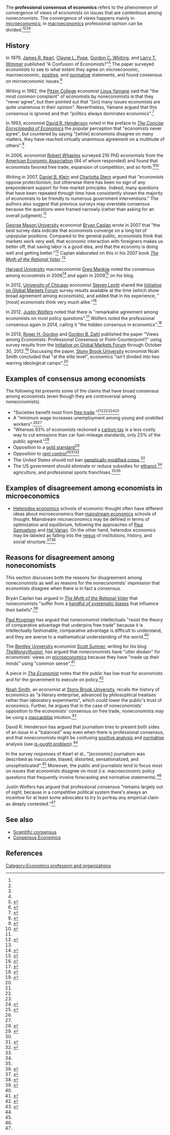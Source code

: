 <!-- Please do not remove or change this AfD message until the discussion has been closed. -->
{{Article for deletion/dated|page=Professional consensus of economics|timestamp=20170204031832|year=2017|month=February|day=4|substed=yes}}
<!-- Once discussion is closed, please place on talk page: {{Old AfD multi|page=Professional consensus of economics|date=4 February 2017|result='''keep'''}} -->
<!-- End of AfD message, feel free to edit beyond this point -->
{{original research|date=August 2016}}

The '''professional consensus of economics''' refers to the phenomenon of convergence of views of economists on issues that are contentious among noneconomists. The convergence of views happens mainly in [[microeconomics]]; in [[macroeconomics]] professional opinion can be divided.<ref name=ceepreface /><ref name=sumner_astro /><ref name=taylor_praxtime /><ref name=kearl_1979 />{{rp|33}}

==History==

In 1979, [[James R. Kearl]], [[Clayne L. Pope]], [[Gordon C. Whiting]], and [[Larry T. Wimmer]] published "A Confusion of Economists?"<ref name="klein_2007">{{Cite journal| volume = 66| issue = 2| pages = 309–334| last1 = Klein| first1 = Daniel B.| last2 = Stern| first2 = Charlotta| title = Is There a Free-Market Economist in the House? The Policy Views of American Economic Association Members| journal = American Journal of Economics and Sociology| accessdate = 2016-07-10| date = 2007| url = http://econfaculty.gmu.edu/klein/PdfPapers/Klein-Stern%20AJES%202007.pdf}}</ref>{{rp|311}} The paper surveyed economists to see to what extent they agree on microeconomic, macroeconomic, [[Positive statement|positive]], and [[normative]] statements, and found consensus on microeconomic issues.<ref name=kearl_1979>{{Cite journal| issn = 0002-8282| volume = 69| issue = 2| pages = 28–37| last1 = Kearl| first1 = J. R.| last2 = Pope| first2 = Clayne L.| last3 = Whiting| first3 = Gordon C.| last4 = Wimmer| first4 = Larry T.| title = A Confusion of Economists?| journal = The American Economic Review| date = 1979| jstor = 1801612}}</ref>{{rp|36}}

Writing in 1992, the [[Pitzer College]] economist [[Linus Yamane]] said that "the most common complaint" of economists by noneconomists is that they "never agree", but then pointed out that "[on] many issues economists are quite unanimous in their opinion". Nevertheless, Yamane argued that this consensus is ignored and that "politics always dominates economics".<ref name="yamane">{{cite web |url=http://bernard.pitzer.edu/~lyamane/fun.htm |author=Linus Yamane  |title=Why do people make fun of economists? |accessdate=July 9, 2016 |date=February 1992}}</ref>

In 1993, economist [[David R. Henderson]] noted in the preface to ''[[The Concise Encyclopedia of Economics]]'' the popular perception that "economists never agree", but countered by saying "[while] economists disagree on many matters, they have reached virtually unanimous agreement on a multitude of others".<ref name=ceepreface>{{cite web |url=http://www.econlib.org/library/Enc1/bios/CEEPreface.html |editor=David R. Henderson |date=December 15, 2001 |title=Preface and Acknowledgments to ''The Concise Encyclopedia of Economics'' |publisher=Library of Economics and Liberty |accessdate=July 10, 2016}}</ref>

In 2006, economist [[Robert Whaples]] surveyed 210 PhD economists from the [[American Economic Association]] (84 of whom responded) and found that economists favored free trade, expansion of competition, and so forth.<ref name=whaples_2006>{{Cite journal| volume = 3| issue = 9| last = Whaples| first = Robert| title = Do economists agree on anything? Yes!| journal = The Economists' Voice| accessdate = 2016-07-10| date = November 2006| url = http://ew-econ.typepad.fr/articleAEAsurvey.pdf}}</ref><ref>{{cite web |url=http://archive.wilsonquarterly.com/sites/default/files/articles/WQ_VOL31_W_2007_Periodical_07.pdf |title=Ready, Set, Agree |publisher=''[[The Wilson Quarterly]]'' |date=2007 |accessdate=July 10, 2016}}</ref>

Writing in 2007, [[Daniel B. Klein]] and [[Charlotta Stern]] argued that "economists oppose protectionism, but otherwise there has been no sign of any preponderant support for free-market principles. Indeed, many questions that have been repeated through time have consistently shown the majority of economists to be friendly to numerous government interventions." The authors also suggest that previous surveys may overstate consensus because the questions were framed narrowly (rather than asking for an overall judgment).<ref name=klein_2007 />{{rp|312–313}}

[[George Mason University]] economist [[Bryan Caplan]] wrote in 2007 that "the best survey data indicate that economists converge on a long list of unpopular positions. Compared to the general public, economists think that markets work very well, that economic interaction with foreigners makes us better off, that saving labor is a good idea, and that the economy is doing well and getting better."<ref>{{cite web |url=http://blogs.britannica.com/2007/05/economists-agree/ |archivedate=September 12, 2015 |archiveurl=https://web.archive.org/web/20150912145319/http://blogs.britannica.com/2007/05/economists-agree/ |date=May 8, 2007 |author=Bryan Caplan |title=Economists Agree?! |publisher=Britannica Blog |accessdate=July 9, 2016}}</ref> Caplan elaborated on this in his 2007 book ''[[The Myth of the Rational Voter]]''.<ref name=atlantic_ozimek />

[[Harvard University]] macroeconomist [[Greg Mankiw]] noted the consensus among economists in 2006<ref>{{cite web |url=http://gregmankiw.blogspot.com/2006/11/consensus-of-economists.html |date=November 30, 2006 |author=Greg Mankiw |website=Greg Mankiw's Blog |title=The Consensus of Economists |accessdate=July 9, 2016}}</ref> and again in 2009<ref>{{cite web |url=http://gregmankiw.blogspot.com/2009/02/news-flash-economists-agree.html |date=February 14, 2009 |author=Greg Mankiw |title=News Flash: Economists Agree |website=Greg Mankiw's Blog |accessdate=July 9, 2016}}</ref> on his blog.

In 2012, [[University of Chicago]] economist [[Steven Levitt]] shared the [[Initiative on Global Markets Forum]] survey results available at the time (which show broad agreement among economists), and added that in his experience, "[most] economists think very much alike."<ref>{{cite web |url=http://freakonomics.com/2012/01/09/if-all-the-economists-were-laid-end-to-end-would-they-reach-a-conclusion/ |author=by Steven D. Levitt |date=January 9, 2012 |title=If All the Economists Were Laid End to End, Would They Reach a Conclusion? |publisher=Freakonomics |accessdate=July 9, 2016}}</ref>

In 2012, [[Justin Wolfers]] noted that there is "remarkable agreement among economists on most policy questions".<ref name=wolfers_freak_2012>{{cite web |url=http://freakonomics.com/2012/07/25/the-secret-consensus-among-economists/ |author=by Justin Wolfers |date=July 25, 2012 |title=The Secret Consensus Among Economists |publisher=Freakonomics |accessdate=July 9, 2016}}</ref> Wolfers noted the professional consensus again in 2014, calling it "the hidden consensus in economics".<ref name=wolfers_nyt_2014>{{cite web |url=http://www.nytimes.com/2014/07/30/upshot/what-debate-economists-agree-the-stimulus-lifted-the-economy.html |author=Justin Wolfers |date=July 29, 2014 |title=What Debate? Economists Agree the Stimulus Lifted the Economy |publisher=''[[The New York Times]]'' |accessdate=July 9, 2016}}</ref>

In 2013, [[Roger H. Gordon]] and [[Gordon B. Dahl]] published the paper "Views among Economists: Professional Consensus or Point-Counterpoint?" using survey results from the [[Initiative on Global Markets Forum]] through October 30, 2012.<ref>{{Cite journal| doi = 10.1257/aer.103.3.629| issn = 0002-8282| volume = 103| issue = 3| pages = 629–635| last1 = Gordon| first1 = Roger| last2 = Dahl| first2 = Gordon B| title = Views among Economists: Professional Consensus or Point-Counterpoint?| journal = American Economic Review| accessdate = 2016-07-10| date = May 2013| url = http://econweb.ucsd.edu/~gdahl/papers/views-among-economists.pdf}}</ref>{{rp|630}} Discussing the paper, [[Stony Brook University]] economist Noah Smith concluded that "at the elite level", economics "isn't divided into two warring ideological camps".<ref name=smith_warring />

==Examples of consensus among economists==

The following list presents some of the claims that have broad consensus among economists (even though they are controversial among noneconomists).

* "Societies benefit most from [[free trade]]."<ref name=ceepreface /><ref name=yamane /><ref name=whaples_2006 /><ref name=griswold_cato>{{cite web |url=http://www.cato.org/blog/super-majority-economists-agree-trade-barriers-should-go |author=Daniel Griswold |date=September 18, 2009 |title=A Super-Majority of Economists Agree: Trade Barriers Should Go |publisher=[[Cato Institute]] |accessdate=July 10, 2016}}</ref><ref name=kerr>{{cite web |url=http://nzinitiative.org.nz/site/nzinitiative/files/publications/do%20economists%20agree%20on%20anything.pdf |title=Do economists agree on anything? Yes! |author=Roger Kerr |publisher= New Zealand Business Roundtable |date=November 2, 2007}}</ref>{{rp|12}}
* A "minimum wage increases unemployment among young and unskilled workers".<ref name=ceepreface /><ref name=kerr />{{rp|13}}
* "Whereas 93% of economists reckoned a [[carbon tax]] is a less costly way to cut emissions than car fuel-mileage standards, only 23% of the public agreed."<ref>{{cite web |url=http://www.economist.com/news/finance-and-economics/21569378-if-economists-agree-something-public-will-almost-certainly-think |date=January 12, 2013 |title=Room with a view |publisher=The Economist |accessdate=July 9, 2016}}</ref>
* Opposition to a [[gold standard]]<ref name=smith_warring>{{cite web |url=http://noahpinionblog.blogspot.com/2013/01/is-economics-divided-into-warring.html |author=Noah Smith |website=Noahpinion |date=January 6, 2013 |title=Is economics divided into warring ideological camps? |accessdate=July 10, 2016}}</ref>
* Opposition to [[rent control]]<ref name=ceepreface /><ref name=taylor_praxtime>{{cite web |url=https://praxtime.com/2013/08/04/economists-agree-on-microeconomics-not-macroeconomics/ |author=Nathan Taylor |date=August 4, 2013 |title=Economists agree on microeconomics, not macroeconomics. The public believes the opposite. |website=Praxtime |accessdate=July 10, 2016}}</ref><ref>{{cite web |url=http://www.nytimes.com/2000/06/07/opinion/reckonings-a-rent-affair.html |author=Paul Krugman |date=June 7, 2000 |title=Reckonings; A Rent Affair |publisher=''[[The New York Times]]'' |accessdate=July 10, 2016}}</ref>
* The United States should not ban [[genetically modified crop]]s.<ref name=griswold_cato />
* The US government should eliminate or reduce subsidies for [[ethanol]],<ref name=griswold_cato /> agriculture, and professional sports franchises.<ref name=whaples_2006 /><ref>{{Cite journal| volume = 5| issue = 3| pages = 294–315| last1 = Coates| first1 = Dennis| last2 = Humphreys| first2 = Brad R.| title = Do economists reach a conclusion on subsidies for sports franchises, stadiums, and mega-events?| journal = [[Econ Journal Watch]]| accessdate = 2016-07-10| date = September 2008| url = https://econjwatch.org/file_download/222/2008-09-coateshumphreys-com.pdf}}</ref>

== Examples of disagreement among economists in microeconomics ==
* [[Heterodox economics]] schools of economic thought often have different ideas about microeconomics than [[mainstream economics]] schools of thought. Mainstream microeconomics may be defined in terms of optimization and equilibrium, following the approaches of [[Paul Samuelson]] and [[Hal Varian]]. On the other hand, heterodox economics may be labeled as falling into the [[nexus]] of institutions, history, and social structure.<ref name="LAWSON2">{{cite journal|year=2005|title=The nature of heterodox economics|url=http://cas.umkc.edu/econ/economics/faculty/wray/papers/lawson_on_heterdoxy.pdf|journal=Cambridge Journal of Economics|volume=30|issue=4|pages=483–505|doi=10.1093/cje/bei093|last1=Lawson|first1=T.}}</ref><ref name="DOW">{{cite journal|year=2000|title=Prospects for the Progress in Heterodox Economics|journal=Journal of the History of Economic Thought|volume=22|issue=2|pages=157–170|doi=10.1080/10427710050025367|first1=S. C.|last1=Dow}}</ref>

==Reasons for disagreement among noneconomists==

This section discusses both the reasons for disagreement among noneconomists as well as reasons for the noneconomists' impression that economists disagree when there is in fact a consensus.

Bryan Caplan has argued in ''[[The Myth of the Rational Voter]]'' that noneconomists "suffer from a [[The Myth of the Rational Voter#Summary|handful of systematic biases]] that influence their beliefs".<ref name=atlantic_ozimek>{{cite web |url=http://www.theatlantic.com/business/archive/2012/04/4-politically-controversial-issues-where-all-economists-agree/255600/ |author=Adam Ozimek |date=April 9, 2012 |title=4 Politically Controversial Issues Where All Economists Agree |publisher=''[[The Atlantic]]'' |accessdate=July 9, 2016}}</ref>

[[Paul Krugman]] has argued that noneconomist intellectuals "resist the theory of comparative advantage that underpins free trade" because it is intellectually fashionable, comparative advantage is difficult to understand, and they are averse to a mathematical understanding of the world.<ref name=atlantic_ozimek />

The [[Bentley University]] economist [[Scott Sumner]], writing for his blog ''[[TheMoneyIllusion]]'', has argued that noneconomists have "utter disdain" for economists' views on [[microeconomics]] because they have "made up their minds" using "common sense".<ref name=sumner_astro>{{cite web |url=http://www.themoneyillusion.com/?p=18673 |date=January 16, 2013 |website=TheMoneyIllusion |title=The public wants us to be astrologers or heretics, not scientists |accessdate=July 9, 2016 |author=Scott Sumner}}</ref>

A piece in ''[[The Economist]]'' notes that the public has low trust for economists and for the government to execute on policy.<ref>{{cite web |url=http://www.economist.com/blogs/freeexchange/2013/01/economists |title=Trust us |publisher=The Economist |accessdate=July 9, 2016 |date=January 11, 2013}}</ref>

[[Noah Smith]], an economist at [[Stony Brook University]], recalls the history of economics as "a literary enterprise, advanced by philosophical treatises rather than laboratory experiments", which could lower the public's trust of economics. Further, he argues that in the case of noneconomists' opposition to the economists' consensus on free trade, noneconomists may be using a [[Mercantilism|mercantilist]] intuition.<ref>{{cite web |url=http://noahpinionblog.blogspot.com/2013/01/why-do-people-think-economists-are.html |author=Noah Smith |date=January 10, 2013 |title=Why do people think economists are charlatans? |accessdate=July 9, 2016 |website=Noahpinion}}</ref>

David R. Henderson has argued that journalism tries to present both sides of an issue in a "balanced" way even when there is professional consensus, and that noneconomists might be confusing [[Positive statement|positive analysis]] and [[normative]] analysis (see [[is–ought problem]]).<ref name=ceepreface />

In the survey responses of Kearl et al., "[economic] journalism was described as inaccurate, biased, distorted, sensationalized, and unsophisticated".<ref name=kearl_1979 />{{rp|29}} Moreover, the public and journalists tend to focus most on issues that economists disagree on most (i.e. macroeconomic policy questions that frequently involve forecasting and normative statements).<ref name=kearl_1979 />{{rp|36}}

Justin Wolfers has argued that professional consensus "remains largely out of sight, because in a competitive political system there's always an incentive for at least some advocates to try to portray any empirical claim as deeply contested."<ref name=wolfers_nyt_2014 />

==See also==

* [[Scientific consensus]]
* [[Consensus Economics]]

==References==

{{reflist|30em}}

[[Category:Economics profession and organizations]]
